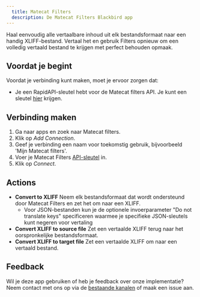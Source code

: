 ```yaml
---
  title: Matecat Filters
  description: De Matecat Filters Blackbird app
---
```


<LinkCard title="View on Github" target="_blank" href="https://github.com/bb-io/MatecatFilters" icon="github" />

Haal eenvoudig alle vertaalbare inhoud uit elk bestandsformaat naar een handig XLIFF-bestand. Vertaal het en gebruik Filters opnieuw om een volledig vertaald bestand te krijgen met perfect behouden opmaak.

## Voordat je begint

Voordat je verbinding kunt maken, moet je ervoor zorgen dat:

- Je een RapidAPI-sleutel hebt voor de Matecat filters API. Je kunt een sleutel [hier](https://rapidapi.com/translated/api/matecat-filters/pricing) krijgen.

## Verbinding maken

1. Ga naar apps en zoek naar Matecat filters.
2. Klik op _Add Connection_.
3. Geef je verbinding een naam voor toekomstig gebruik, bijvoorbeeld 'Mijn Matecat filters'.
4. Voer je Matecat Filters [API-sleutel](https://rapidapi.com/translated/api/matecat-filters) in.
5. Klik op _Connect_.

## Actions

- **Convert to XLIFF** Neem elk bestandsformaat dat wordt ondersteund door Matecat Filters en zet het om naar een XLIFF.
  - Voor JSON-bestanden kun je de optionele invoerparameter "Do not translate keys" specificeren waarmee je specifieke JSON-sleutels kunt negeren voor vertaling
- **Convert XLIFF to source file** Zet een vertaalde XLIFF terug naar het oorspronkelijke bestandsformaat.
- **Convert XLIFF to target file** Zet een vertaalde XLIFF om naar een vertaald bestand.

## Feedback

Wil je deze app gebruiken of heb je feedback over onze implementatie? Neem contact met ons op via de [bestaande kanalen](https://www.blackbird.io/) of maak een issue aan.